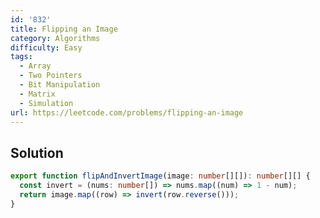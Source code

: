 ```yaml
---
id: '832'
title: Flipping an Image
category: Algorithms
difficulty: Easy
tags:
  - Array
  - Two Pointers
  - Bit Manipulation
  - Matrix
  - Simulation
url: https://leetcode.com/problems/flipping-an-image
---
```


## Solution

```typescript showLineNumbers
export function flipAndInvertImage(image: number[][]): number[][] {
  const invert = (nums: number[]) => nums.map((num) => 1 - num);
  return image.map((row) => invert(row.reverse()));
}
```
